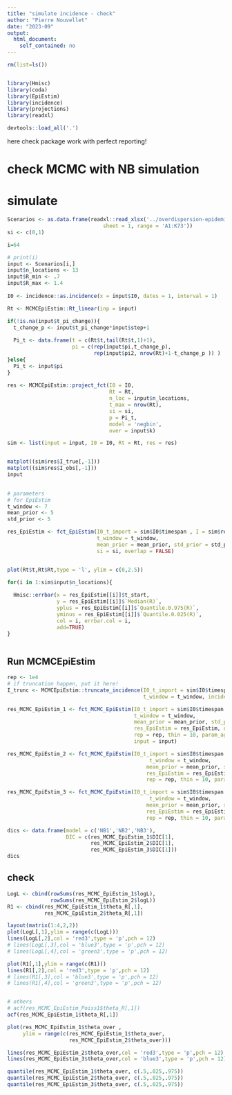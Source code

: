 ```yaml
---
title: "simulate incidence - check"
author: "Pierre Nouvellet"
date: "2023-09"
output:
  html_document:
    self_contained: no
---
```


```r
rm(list=ls())


library(Hmisc)
library(coda)
library(EpiEstim)
library(incidence)
library(projections)
library(readxl)

devtools::load_all('.')

```

here check package work with perfect reporting!




# check MCMC with NB simulation


# simulate

```r

Scenarios <- as.data.frame(readxl::read_xlsx('../overdispersion-epidemic-data/overdispersion_scenarios.xlsx',
                               sheet = 1, range = 'A1:K73'))
si <- c(0,1)

i=64

# print(i)
input <- Scenarios[i,]
input$n_locations <- 13
input$R_min <- .7
input$R_max <- 1.4
  
I0 <- incidence::as.incidence(x = input$I0, dates = 1, interval = 1)

Rt <- MCMCEpiEstim::Rt_linear(inp = input)

if(!is.na(input$t_pi_change)){
  t_change_p <- input$t_pi_change*input$step+1
  
  Pi_t <- data.frame(t = c(Rt$t,tail(Rt$t,1)+1),
                     pi = c(rep(input$pi,t_change_p),
                            rep(input$pi2, nrow(Rt)+1-t_change_p )) )
}else{
  Pi_t <- input$pi
}
  
res <- MCMCEpiEstim::project_fct(I0 = I0,
                                 Rt = Rt,
                                 n_loc = input$n_locations,
                                 t_max = nrow(Rt),
                                 si = si,
                                 p = Pi_t,
                                 model = 'negbin',
                                 over = input$k)

sim <- list(input = input, I0 = I0, Rt = Rt, res = res)


matplot((sim$res$I_true[,-1]))
matplot((sim$res$I_obs[,-1]))
input
  
```



```r

# parameters
# for EpiEstim
t_window <- 7
mean_prior <- 5
std_prior <- 5

res_EpiEstim <- fct_EpiEstim(I0_t_import = sim$I0$timespan , I = sim$res$I_obs, #I_true ,
                             t_window = t_window, 
                             mean_prior = mean_prior, std_prior = std_prior,
                             si = si, overlap = FALSE)


plot(Rt$t,Rt$Rt,type = 'l', ylim = c(0,2.5))

for(i in 1:sim$input$n_locations){
  
  Hmisc::errbar(x = res_EpiEstim[[i]]$t_start, 
                y = res_EpiEstim[[i]]$`Median(R)`,
                yplus = res_EpiEstim[[i]]$`Quantile.0.975(R)`,
                yminus = res_EpiEstim[[i]]$`Quantile.0.025(R)`,
                col = i, errbar.col = i, 
                add=TRUE)
}



```



## Run MCMCEpiEstim 

```r

rep <- 1e4
# if truncation happen, put it here!
I_trunc <- MCMCEpiEstim::truncate_incidence(I0_t_import = sim$I0$timespan, I = sim$res$I_obs, 
                                            t_window = t_window, incidence_truncate = 1e3, t_truncate = 6 )

res_MCMC_EpiEstim_1 <- fct_MCMC_EpiEstim(I0_t_import = sim$I0$timespan , I= I_trunc, # I = sim$res$I_obs, # 
                                         t_window = t_window,
                                         mean_prior = mean_prior, std_prior = std_prior,
                                         res_EpiEstim = res_EpiEstim, overdispersion = TRUE, 
                                         rep = rep, thin = 10, param_agg = TRUE, p_reps = 1,overlap = FALSE,
                                         input = input)

res_MCMC_EpiEstim_2 <- fct_MCMC_EpiEstim(I0_t_import = sim$I0$timespan , I = sim$res$I_obs, 
                                              t_window = t_window,
                                             mean_prior = mean_prior, std_prior = std_prior,
                                             res_EpiEstim = res_EpiEstim, overdispersion = TRUE, 
                                             rep = rep, thin = 10, param_agg = TRUE, p_reps = input$pi,overlap = FALSE)

res_MCMC_EpiEstim_3 <- fct_MCMC_EpiEstim(I0_t_import = sim$I0$timespan , I = sim$res$I_obs, 
                                              t_window = t_window,
                                             mean_prior = mean_prior, std_prior = std_prior,
                                             res_EpiEstim = res_EpiEstim, overdispersion = TRUE, 
                                             rep = rep, thin = 10, param_agg = TRUE, p_reps = Pi_t,overlap = FALSE)

```


```r

dics <- data.frame(model = c('NB1','NB2','NB3'),
                   DIC = c(res_MCMC_EpiEstim_1$DIC[1],
                           res_MCMC_EpiEstim_2$DIC[1],
                           res_MCMC_EpiEstim_3$DIC[1]))
dics
```


## check

```r
LogL <- cbind(rowSums(res_MCMC_EpiEstim_1$logL),
              rowSums(res_MCMC_EpiEstim_2$logL))
R1 <- cbind(res_MCMC_EpiEstim_1$theta_R[,1],
            res_MCMC_EpiEstim_2$theta_R[,1])

layout(matrix(1:4,2,2))
plot(LogL[,1],ylim = range(c(LogL)))
lines(LogL[,2],col = 'red3',type = 'p',pch = 12)
# lines(LogL[,3],col = 'blue3',type = 'p',pch = 12)
# lines(LogL[,4],col = 'green3',type = 'p',pch = 12)

plot(R1[,1],ylim = range(c(R1)))
lines(R1[,2],col = 'red3',type = 'p',pch = 12)
# lines(R1[,3],col = 'blue3',type = 'p',pch = 12)
# lines(R1[,4],col = 'green3',type = 'p',pch = 12)


# others
# acf(res_MCMC_EpiEstim_Poiss1$theta_R[,1])
acf(res_MCMC_EpiEstim_1$theta_R[,1])

plot(res_MCMC_EpiEstim_1$theta_over , 
     ylim = range(c(res_MCMC_EpiEstim_1$theta_over,
                    res_MCMC_EpiEstim_2$theta_over)))

lines(res_MCMC_EpiEstim_2$theta_over,col = 'red3',type = 'p',pch = 12)
lines(res_MCMC_EpiEstim_3$theta_over,col = 'blue3',type = 'p',pch = 12)

quantile(res_MCMC_EpiEstim_1$theta_over, c(.5,.025,.975))
quantile(res_MCMC_EpiEstim_2$theta_over, c(.5,.025,.975))
quantile(res_MCMC_EpiEstim_3$theta_over, c(.5,.025,.975))

```

